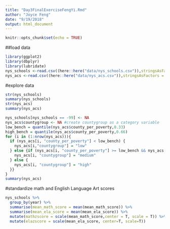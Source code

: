 ```yaml
---
title: "Day3FinalExerciseFengYi.Rmd"
author: "Joyce Feng"
date: "9/19/2018"
output: html_document
---
```


```r
knitr::opts_chunk$set(echo = TRUE)
```

##load data
```r
library(ggplot2)
library(dbplyr)
library(lubridate)
nys_schools <-read.csv((here::here("data/nys_schools.csv")),stringsAsFactors = F) 
nys_acs <-read.csv((here::here("data/nys_acs.csv")),stringsAsFactors = F)

```

#explore data
```r
str(nys_schools)
summary(nys_schools)
str(nys_acs)
summary(nys_acs)
```
```r
nys_schools[nys_schools == -99] <- NA
nys_acs$countygroup <- NA #create countygroup as a category variable
low_bench = quantile(nys_acs$county_per_poverty,0.33)
high_bench = quantile(nys_acs$county_per_poverty,0.66)
for (i in (1:nrow(nys_acs))){
  if (nys_acs[i, "county_per_poverty"] < low_bench) {
    nys_acs[i,"countygroup"] = "low"
  } else {if (nys_acs[i, "county_per_poverty"] >= low_bench && nys_acs[i,"county_per_poverty"] <= high_bench){
    nys_acs[i, "countygroup"] = "medium"
  } else {
    nys_acs[i, "countygroup"] = "high"
  }}
}
summary(nys_acs)
```

#standardize math and English Language Art scores
```r
nys_schools %>%
  group_by(year) %>% 
  summarise(mean_math_score = mean(mean_math_score)) %>% 
  summarise(mean_ela_score = mean(mean_ela_score)) %>% 
  mutate(mathzscore = scale(mean_math_score,center = T, scale = T)) %>% 
  mutate(elazscore = scale(mean_ela_score, center=T, scale=T))
```

